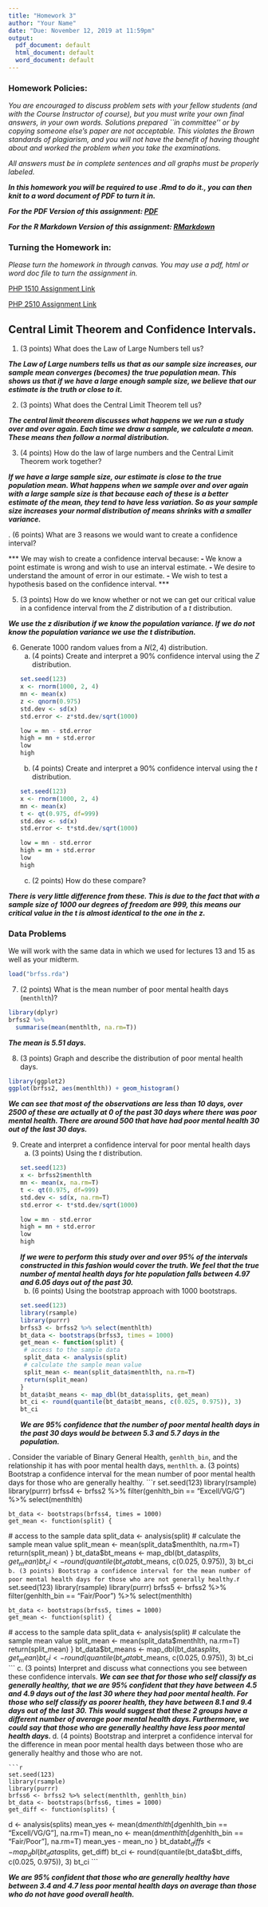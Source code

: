```yaml
---
title: "Homework 3"
author: "Your Name"
date: "Due: November 12, 2019 at 11:59pm"
output:
  pdf_document: default
  html_document: default
  word_document: default
---
```



<style type="text/css">
.table {

    width: 80%;
    margin-left:10%; 
    margin-right:10%;
}
</style>

### Homework Policies:

*You are encouraged to discuss problem sets with your fellow students (and with the Course Instructor of course), but you must write your own final answers, in your own words. Solutions prepared ``in committee'' or by copying someone else's paper are not acceptable.  This violates the Brown standards of plagiarism, and you will not have the benefit of having thought about and worked the problem when you take the examinations.*

*All answers must be in complete sentences and all graphs must be properly labeled.*

***In this homework you will be required to use .Rmd to do it., you can then knit to a word document of PDF to turn it in.***

***For the PDF Version of this assignment: [PDF](https://raw.githubusercontent.com/php-1510-2510/php-1510-2510.github.io/master/homework/hw3.pdf)***

***For the R Markdown Version of this assignment: [RMarkdown](https://raw.githubusercontent.com/php-1510-2510/php-1510-2510.github.io/master/homework/hw3.Rmd)***

### Turning the Homework in:

*Please turn the homework in through canvas. You may use a pdf, html or word doc file to turn the assignment in.*

[PHP 1510 Assignment Link](https://canvas.brown.edu/courses/1078851/assignments/7746994)

[PHP 2510 Assignment Link](https://canvas.brown.edu/courses/1078852/assignments/7746995)




## Central Limit Theorem and Confidence Intervals. 

1. (3 points) What does the Law of Large Numbers tell us?  


\vspace{0.5cm}
***The Law of Large numbers tells us that as our sample size increases, our sample mean converges (becomes) the true population mean. This shows us that if we have a large enough sample size, we believe that our estimate is the truth or close to it.***
\vspace{0.5cm}


2. (3 points) What does the Central Limit Theorem tell us? 

\vspace{0.5cm}
***The central limit theorem discusses what happens we we run a study over and over again. Each time we draw a sample, we calculate a mean. These means then follow a normal distribution. ***
\vspace{0.5cm}




3. (4 points) How do the law of large numbers and the Central Limit Theorem work together? 

\vspace{0.5cm}
***If we have a large sample size, our estimate is close to the true population mean. What happens when we sample over and over again with a large sample size is that because each of these is a better estimate of the mean, they tend to have less variation. So as your sample size increases your normal distribution of means shrinks with a smaller variance. ***
\vspace{0.5cm}

\newpage 
4. (6 points) What are 3 reasons we would want to create a confidence interval? 

\vspace{0.5cm}
*** We may wish to create a confidence interval because:***
- ***We know a point estimate is wrong and wish to use an interval estimate. ***
- ***We desire to understand the amount of error in our estimate. ***
- ***We wish to test a hypothesis based on the confidence interval. ***
\vspace{0.5cm}


5. (3 points) How do we know whether or not we can get our critical value in a confidence interval from the $Z$ distribution of a $t$ distribution. 


\vspace{0.5cm}
***We use the $z$ disribution if we know the population variance. If we do not know the population variance we use the $t$ distribution.***
\vspace{0.5cm}


6. Generate 1000 random values from a $N(2, 4)$ distribution. 
    a. (4 points) Create and interpret a 90% confidence interval using the $Z$ distribution. 
    ```r
    set.seed(123)
    x <- rnorm(1000, 2, 4)
    mn <- mean(x)
    z <- qnorm(0.975)
    std.dev <- sd(x)
    std.error <- z*std.dev/sqrt(1000)
    
    low = mn - std.error
    high = mn + std.error
    low
    high
    ```
    b. (4 points) Create and interpret a 90% confidence interval using the $t$ distribution.
    ```r
    set.seed(123)
    x <- rnorm(1000, 2, 4)
    mn <- mean(x)
    t <- qt(0.975, df=999)
    std.dev <- sd(x)
    std.error <- t*std.dev/sqrt(1000)
    
    low = mn - std.error
    high = mn + std.error
    low
    high
    ```
    c. (2 points) How do these compare? 

\vspace{0.5cm}
***There is very little difference from these. This is due to the fact that with a sample size of 1000 our degrees of freedom are 999, this means our critical value in the $t$ is almost identical to the one in the $z$.*** 
\vspace{0.5cm}



\newpage 


### Data Problems 

We will work with the same data in which we used for lectures 13 and 15 as well as your midterm. 

```r

load("brfss.rda")
```



7. (2 points) What is the mean number of poor mental health days (`menthlth`)? 

```r
library(dplyr)
brfss2 %>%
  summarise(mean(menthlth, na.rm=T))
```

\vspace{0.5cm}
***The mean is 5.51 days.***
\vspace{0.5cm}


\newpage 


8. (3 points) Graph and describe the distribution of poor mental health days. 

```r
library(ggplot2)
ggplot(brfss2, aes(menthlth)) + geom_histogram()
```

\vspace{0.5cm}
***We can see that most of the observations are less than 10 days, over 2500 of these are actually at 0 of the past 30 days where there was poor mental health. There are around 500 that have had poor mental health 30 out of the last 30 days.***
\vspace{0.5cm}

\newpage

9. Create and interpret a confidence interval for poor mental health days
    a. (3 points) Using the $t$ distribution.
    ```r
    set.seed(123)
    x <- brfss2$menthlth
    mn <- mean(x, na.rm=T)
    t <- qt(0.975, df=999)
    std.dev <- sd(x, na.rm=T)
    std.error <- t*std.dev/sqrt(1000)
    
    low = mn - std.error
    high = mn + std.error
    low
    high
    ```    
***If we were to perform this study over and over 95% of the intervals constructed in this fashion would cover the truth. We feel that the true number of mental health days for hte population falls between 4.97 and 6.05 days out of the past 30. ***
\vspace{0.5cm}   
    b. (6 points) Using the bootstrap approach with 1000 bootstraps. 
    ```r
    set.seed(123)
    library(rsample)
    library(purrr)
    brfss3 <- brfss2 %>% select(menthlth)
    bt_data <- bootstraps(brfss3, times = 1000)
    get_mean <- function(split) {
  # access to the sample data 
  split_data <- analysis(split)
  # calculate the sample mean value 
  split_mean <- mean(split_data$menthlth, na.rm=T)
  return(split_mean)
    }
    bt_data$bt_means <- map_dbl(bt_data$splits, get_mean)
    bt_ci <- round(quantile(bt_data$bt_means, c(0.025, 0.975)), 3)
bt_ci
    ```
***We are 95% confidence that the number of poor mental health days in the past 30 days would be between 5.3 and 5.7 days in the population.***
\vspace{0.5cm}

\newpage
10. Consider the variable of Binary General Health, `genhlth_bin`, and the relationship it has with poor mental health days, `menthlth`. 
    a. (3 points) Bootstrap a confidence interval for the mean number of poor mental health days for those who are generally healthy.
    ```r
    set.seed(123)
    library(rsample)
    library(purrr)
    brfss4 <- brfss2 %>% 
      filter(genhlth_bin == "Excell/VG/G") %>%
      select(menthlth)
    
    bt_data <- bootstraps(brfss4, times = 1000)
    get_mean <- function(split) {
  # access to the sample data 
  split_data <- analysis(split)
  # calculate the sample mean value 
  split_mean <- mean(split_data$menthlth, na.rm=T)
  return(split_mean)
    }
    bt_data$bt_means <- map_dbl(bt_data$splits, get_mean)
    bt_ci <- round(quantile(bt_data$bt_means, c(0.025, 0.975)), 3)
bt_ci
    ```
    b. (3 points) Bootstrap a confidence interval for the mean number of poor mental health days for those who are not generally healthy.
    ```r
    set.seed(123)
    library(rsample)
    library(purrr)
    brfss5 <- brfss2 %>% 
      filter(genhlth_bin == "Fair/Poor") %>%
      select(menthlth)
    
    bt_data <- bootstraps(brfss5, times = 1000)
    get_mean <- function(split) {
  # access to the sample data 
  split_data <- analysis(split)
  # calculate the sample mean value 
  split_mean <- mean(split_data$menthlth, na.rm=T)
  return(split_mean)
    }
    bt_data$bt_means <- map_dbl(bt_data$splits, get_mean)
    bt_ci <- round(quantile(bt_data$bt_means, c(0.025, 0.975)), 3)
bt_ci
    ```
\newpage
    c. (3 points) Interpret and discuss what connections you see between these confidence intervals.
***We can see that for those who self classify as generally healthy, that we are 95% confident that they have between 4.5 and 4.9 days out of the last 30 where they had poor mental health. For those who self classify as poorer health, they have between 8.1 and 9.4 days out of the last 30. This would suggest that these 2 groups have a different number of average poor mental health days. Furthermore, we could say that those who are generally healthy have less poor mental health days. ***
    d. (4 points) Bootstrap and interpret a confidence interval for the difference in mean poor mental health days between those who are generally healthy and those who are not. 
    
    ```r
    set.seed(123)
    library(rsample)
    library(purrr)
    brfss6 <- brfss2 %>% select(menthlth, genhlth_bin)
    bt_data <- bootstraps(brfss6, times = 1000)
    get_diff <- function(splits) {
  d <- analysis(splits)
  mean_yes <- mean(d$menthlth[d$genhlth_bin == "Excell/VG/G"], na.rm=T) 
  mean_no <- mean(d$menthlth[d$genhlth_bin == "Fair/Poor"], na.rm=T)
  mean_yes - mean_no
}
    bt_data$bt_diffs <- map_dbl(bt_data$splits, get_diff)
    bt_ci <- round(quantile(bt_data$bt_diffs, c(0.025, 0.975)), 3)
bt_ci
    ```

***We are 95% confident that those who are generally healthy have between 3.4 and 4.7 less poor mental health days on average than those who do not have good overall health. ***